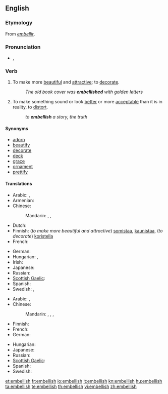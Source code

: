 ==English==

===Etymology===
From {{etyl|fro}} ''[[embellir]]''.

===Pronunciation===
* {{IPA|/ɪmˈbɛlɪʃ/}}, {{SAMPA|/Im"bElIS/}}

===Verb===
{{en-verb|embellish|es}}

# To make more [[beautiful]] and [[attractive]]; to [[decorate]].
#: ''The old book cover was '''embellished''' with golden letters''
# To make something sound or look [[better]] or more [[acceptable]] than it is in reality, to [[distort]].
#: ''to '''embellish''' a story, the truth''

====Synonyms====
* [[adorn]]
* [[beautify]]
* [[decorate]]
* [[deck]]
* [[grace]]
* [[ornament]]
* [[prettify]]

====Translations====
{{trans-top|To make more beautiful and attractive; to decorate}}
* Arabic: {{t+|ar|جمل|tr=jámmala}},  {{t|ar|زخرف|tr=zákhrafa}}
* Armenian: {{t-|hy|զարդարել|tr=zardarel}}
* Chinese:
*: Mandarin: {{t|cmn|美化|tr=měihuà|sc=Hani}},  {{t|cmn|修飾|sc=Hani}},  {{t|cmn|修饰|tr=xiūshì|sc=Hani}}
* Dutch: {{t-|nl|verfraaien}}
* Finnish: (''to make more beautiful and attractive'') [[somistaa]], [[kaunistaa]], (''to decorate'') [[koristella]]
* French: {{t+|fr|embellir}}
{{trans-mid}}
* German: {{t+|de|schmücken}}
* Hungarian: {{t+|hu|díszít}},  {{t-|hu|szépít}}
* Irish: {{t-|ga|maisigh|xs=Irish}}
* Japanese: {{t|ja|飾る|tr=かざる, kazaru}}
* Russian: {{t+|ru|украшать|tr=ukrašát'}}
* [[Scottish Gaelic]]: {{t|gd|sgeadaich}}
* Spanish: {{t-|es|embellecer}}
* Swedish: {{t|sv|försköna}},  {{t|sv|förfina}}
{{trans-bottom}}

{{trans-top|To make something sound or look better or more acceptable than it is in reality, to distort}}
* Arabic: {{t+|ar|جمل|tr=jámmala}},  {{t|ar|زخرف|tr=zákhrafa}}
* Chinese:
*: Mandarin: {{t-|cmn|點綴|sc=Hani}},  {{t-|cmn|点缀|tr=diǎnzhui|sc=Hani}},  {{t|cmn|修飾|sc=Hani}},  {{t|cmn|修饰|tr=xiūshì|sc=Hani}}
* Finnish: {{t-|fi|kaunistella}}
* French: {{t+|fr|embellir}}
* German: {{t+|de|ausschmücken}}
{{trans-mid}}
* Hungarian: {{t-|hu|szépít}}
* Japanese: {{t|ja|尾鰭を付ける|tr=おひれをつける, ohire-o tsukeru}}
* Russian: {{t|ru|приукрашивать|tr=priukrášivat'}}
* [[Scottish Gaelic]]: {{t|gd|sgeadaich}}
* Spanish: {{t-|es|adornar}}
* Swedish: {{t|sv|försköna}}
{{trans-bottom}}

[[et:embellish]]
[[fr:embellish]]
[[io:embellish]]
[[it:embellish]]
[[kn:embellish]]
[[hu:embellish]]
[[ta:embellish]]
[[te:embellish]]
[[th:embellish]]
[[vi:embellish]]
[[zh:embellish]]